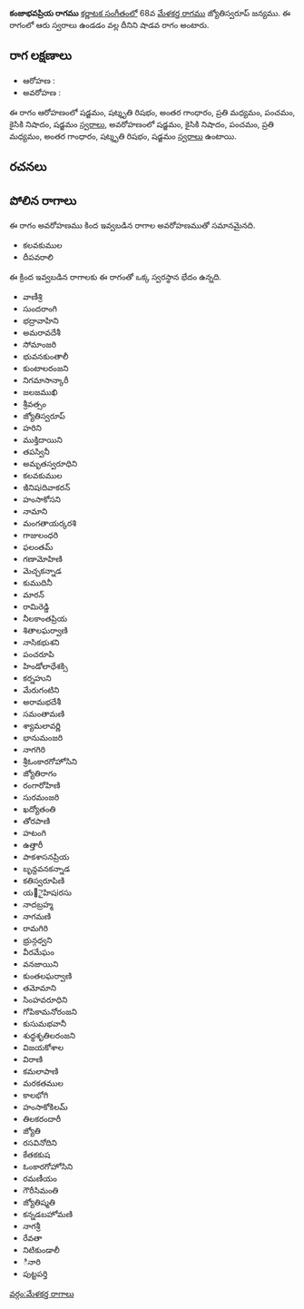 {{Infobox ragam
	| name          	= కంజాభవప్రియ
	| synonym	    	= 
	| mela          	= 
	| chakra        	= 
	| janaka        	= 
	| type          	= శాడవ
	| arohanam      	= {{svaraC|S|R3|G3|M2|P|N2|S'}} 
	| avarohanam    	= {{svaraC|S'|N2|P|M2|G3|R3|S}}
	| jeeva         	=
	| chhaya        	=
	| nyasa         	=
	| vishesha      	= 
	| equivalent  		= 
}}
{{కర్ణాటక సంగీత రాగాలు}}
'''కంజాభవప్రియ రాగము''' [[కర్ణాటక సంగీతం]]లో 68వ [[మేళకర్త రాగము]] జ్యోతిస్వరూప్ జన్యము.  ఈ రాగంలో ఆరు స్వరాలు ఉండడం వల్ల దీనిని షాడవ రాగం అంటారు.


==రాగ లక్షణాలు==


* ఆరోహణ : {{svaraC|S|R3|G3|M2|P|N2|S'}} 
* అవరోహణ : {{svaraC|S'|N2|P|M2|G3|R3|S}}

ఈ రాగం ఆరోహణంలో షడ్జమం, షట్శృతి రిషభం, అంతర గాంధారం, ప్రతి మధ్యమం, పంచమం, కైసికి నిషాదం, షడ్జమం [[స్వరాలు]], అవరోహణంలో షడ్జమం, కైసికి నిషాదం, పంచమం, ప్రతి మధ్యమం, అంతర గాంధారం, షట్శృతి రిషభం, షడ్జమం [[స్వరాలు]] ఉంటాయి.

==రచనలు==



==పోలిన రాగాలు==
ఈ రాగం అవరోహణము కింద ఇవ్వబడిన రాగాల అవరోహణముతో సమానమైనది.
* కలవకుముల
* దీపవరాలి

ఈ క్రింద ఇవ్వబడిన రాగాలకు ఈ రాగంతో ఒక్క స్వరస్థాన భేదం ఉన్నది.
* వాణీశ్రి
* సుందరాంగి
* భద్రావాహిని
* అమరావదేశీ
* సోమాంజరి
* భువనకుంతాలీ
* కుంటాలరంజని
* నిగమాసాన్కారీ
* జలజముఖి
* శ్రీవత్సం
* జ్యోతిస్వరూప్
* హరిని
* ముక్తిదాయిని
* తపస్వినీ
* అమృతస్వరూధిని
* కలవకుముల
* ఇినిషiదివాకరన్
* హంసాకోసని
* నామాని
* మంగతాయర్కరశి
* గాజులంధరి
* ఫలంతమ్
* గణామోహిణి
* మెచ్చకన్నాడ
* కుముదినీ
* మారన్
* రామిరెడ్డి
* నీలకాంతప్రియ
* శితాలఘర్వాణి
* నాసికభుశని
* పంచరూపి
* హిండోలాధేశక్సి
* కర్నహుని
* మేరుగంటిని
* అరామభదేశీ
* సమంతామణి
* శ్యామలావర్ణి
* భానుమంజరి
* నాగగిరి
* శ్రీఓంకారగోహోసిని
* జ్యోతిరాగం
* రంగారోహిణి
* సురమంజరి
* ఖద్యోతంతి
* తోరపాణి
* హటంగి
* ఉత్తారీ
* పాకశాసనప్రియ
* బృన్దవనకన్నాడ
* కతిస్వరూపిణి
* య౅ైహిషiరసు
* నాదబ్రహ్మ
* నాగమణి
* రామగిరి
* భ్రున్గధ్వని
* వీరమేఘం
* వనజాయిని
* కుంతలఘర్వాణి
* తమోమాని
* సింహవరూధిని
* గోపికామనోరంజని
* కుసుమభవానీ
* శుధ్ధశృతిలరంజని
* విజయకోశాల
* విరాణి
* కమలాపాణి
* మరకతముల
* కాలభోగి
* హంసాకోకిలమ్
* తిలకరందారీ
* జ్యోతి
* రసవినోదిని
* కేతకకుష
* ఓంకారగోహోసిని
* రమణీయం
* గౌరీసిమంతి
* జ్యోతిష్మతి
* కన్నడబహోమణి
* నాగశ్రీ
* రేవతా
* నిటికుండాలీ
* ినారి
* పుట్టపర్తి



[[వర్గం:మేళకర్త రాగాలు]]